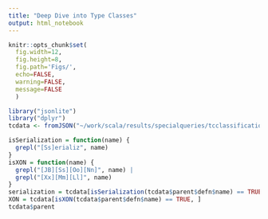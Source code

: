 ```yaml
---
title: "Deep Dive into Type Classes"
output: html_notebook
---
```


```r
knitr::opts_chunk$set(
  fig.width=12, 
  fig.height=8, 
  fig.path='Figs/',
  echo=FALSE,
  warning=FALSE,
  message=FALSE
  )
```

```r
library("jsonlite")
library("dplyr")
tcdata <- fromJSON("~/work/scala/results/specialqueries/tcclassification.json")
```

```r
isSerialization = function(name) {
  grepl("[Ss]erializ", name)
}
isXON = function(name) {
  grepl("[JB][Ss][Oo][Nn]", name) |
  grepl("[Xx][Mm][Ll]", name)
}
serialization = tcdata[isSerialization(tcdata$parent$defn$name) == TRUE, ]
XON = tcdata[isXON(tcdata$parent$defn$name) == TRUE, ]
tcdata$parent
```